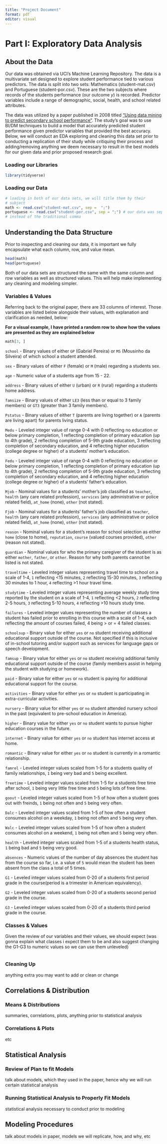 ```yaml
---
title: "Project Document"
format: pdf
editor: visual
---
```


# Part I: Exploratory Data Analysis

\newpage

## About the Data

Our data was obtained via UCI's Machine Learning Repository. The data is a multivariate set designed to explore student performance tied to various predictors. The data is split into two sets: Mathematics (student-mat.csv) and Portuguese (student-por.csv). These are the two subjects where records of the students performance (our outcome *y*) is recorded. Predictor variables include a range of demographic, social, health, and school related attributes.

The data was utilized by a paper published in 2008 titled ["Using data mining to predict secondary school performance"](https://www.semanticscholar.org/paper/Using-data-mining-to-predict-secondary-school-Cortez-Silva/61d468d5254730bbecf822c6b60d7d6595d9889c). The study's goal was to use BI/DM techniques to build a model that accurately predicted student performance given predictor variables that provided the best accuracy. Below, we will conduct an EDA exploring and cleaning this data set prior to conducting a replication of their study while critiquing their process and adding/removing anything we deem necessary to result in the best models for our given data and prior proposed research goal.

### Loading our Libraries

```r
library(tidyverse)
```

### Loading our Data

```r
# loading in both of our data sets, we will title them by their 
# subject
math <- read.csv("student-mat.csv", sep =  ";")
portuguese <- read.csv("student-por.csv", sep = ";") # our data was seperated by semi colons 
# instead of the traditional comma
```

\newpage

## Understanding the Data Structure

Prior to inspecting and cleaning our data, it is important we fully encapsulate what each column, row, and value mean.

```r
head(math)
head(portuguese)
```

Both of our data sets are structured the same with the same column and row variables as well as structured values. This will help make implementing any cleaning and modeling simpler.

### Variables & Values

Referring back to the original paper, there are 33 columns of interest. Those variables are listed below alongside their values, with explanation and clarification as needed, below:

**For a visual example, I have printed a random row to show how the values are presented as they are explained below**

```r
math[3, ]
```

`school` - Binary values of either `GP` (Gabriel Pereira) or `MS` (Mousinho da Silveira) of which school a student attended.

`sex` - Binary values of either `F` (female) or `M` (male) regarding a students sex.

`age` - Numeric value of a students age from 15 - 22.

`address` - Binary values of either `U` (urban) or `R` (rural) regarding a students home address.

`famsize` - Binary values of either `LE3` (less than or equal to 3 family members) or `GT3` (greater than 3 family members).

`Pstatus` - Binary values of either `T` (parents are living together) or `A` (parents are living apart) for parents living status.

`Medu` - Leveled integer value of range 0-4 with 0 reflecting no education or below primary completion, 1 reflecting completion of primary education (up to 4th grade), 2 reflecting completion of 5-9th grade education, 3 reflecting completion of secondary education, and 4 reflecting higher education (college degree or higher) of a students' mother's education.

`Fedu` - Leveled integer value of range 0-4 with 0 reflecting no education or below primary completion, 1 reflecting completion of primary education (up to 4th grade), 2 reflecting completion of 5-9th grade education, 3 reflecting completion of secondary education, and 4 reflecting higher education (college degree or higher) of a students' father's education.

`Mjob` - Nominal values for a students' mother's job classified as `teacher`, `health` (any care related profession), `services` (any administrative or police related field), `at_home` (none), `other` (not stated).

`Fjob` - Nominal values for a students' father's job classified as `teacher`, `health` (any care related profession), `services` (any administrative or police related field), `at_home` (none), `other` (not stated).

`reason` - Nominal values for a student's reason for school selection as either `home` (close to home), `reputation`, `course` (valued courses provided), `other` (reason not stated).

`guardian` - Nominal values for who the primary caregiver of the student is as either `mother`, `father`, or `other`. Reason for why both parents cannot be listed is not stated.

`traveltime` - Leveled integer values representing travel time to school on a scale of 1-4, `1` reflecting \<15 minutes, `2` reflecting 15-30 minutes, `3` reflecting 30 minutes to 1 hour, `4` reflecting \>1 hour travel time.

`studytime` - Leveled integer values representing average weekly study time reported by the student on a scale of 1-4, `1` reflecting \<2 hours, `2` reflecting 2-5 hours, `3` reflecting 5-10 hours, `4` reflecting \>10 hours study time.

`failures` - Leveled integer values representing the number of classes a student has failed prior to enrolling in this course with a scale of 1-4, each reflecting the amount of courses failed, 4 being \> or = 4 failed classes.

`schoolsup` - Binary value for either `yes` or `no` student receiving additional educational support outside of the course. Not specified if this is inclusive of in-school tutoring and/or support such as services for language gaps or speech development.

`famsup` - Binary value for either `yes` or `no` student receiving additional family educational support outside of the course (family members assist in helping the student with studying or homework).

`paid` - Binary value for either `yes` or `no` student is paying for additional educational support for the course.

`activities` - Binary value for either `yes` or `no` student is participating in extra-curricular activities.

`nursery` - Binary value for either `yes` or `no` student attended nursery school in the past (equivalent to pre-school education in America).

`higher` - Binary value for either `yes` or `no` student wants to pursue higher education courses in the future.

`internet` - Binary value for either `yes` or `no` student has internet access at home.

`romantic` - Binary value for either `yes` or `no` student is currently in a romantic relationship.

`famrel` - Leveled integer values scaled from 1-5 for a students quality of family relationships, `1` being very bad and `5` being excellent.

`freetime` - Leveled integer values scaled from 1-5 for a students free time after school, `1` being very little free time and `5` being lots of free time.

`goout` - Leveled integer values scaled from 1-5 of how often a student goes out with freinds, `1` being not often and `5` being very often.

`Dalc` - Leveled integer values scaled from 1-5 of how often a student consumes alcohol on a weekday, `1` being not often and `5` being very often.

`Walc` - Leveled integer values scaled from 1-5 of how often a student consumes alcohol on a weekend, `1` being not often and `5` being very often.

`health` - Leveled integer values scaled from 1-5 of a students health status, `1` being bad and `5` being very good.

`absences` - Numeric values of the number of day absences the student has from the course so far, i.e. a value of `5` would mean the student has been absent from the class a total of 5 times.

`G1` - Leveled integer values scaled from 0-20 of a students first period grade in the course(period is a trimester in American equivalency).

`G2` - Leveled integer values scaled from 0-20 of a students second period grade in the course.

`G3` - Leveled integer values scaled from 0-20 of a students third period grade in the course.

### Classes & Values

Given the review of our variables and their values, we should expect (was gonna explain what classes i expect them to be and also suggest changing the G1-G3 to numeric values so we can use them unleveled)

```r

```

### Cleaning Up

anything extra you may want to add or clean or change

## Correlations & Distribution 

### Means & Distributions

summaries, correlations, plots, anything prior to statistical analysis

### Correlations & Plots

etc

## Statistical Analysis

### Review of Plan to fit Models

talk about models, which they used in the paper, hence why we will run certain statistical analysis

### Running Statistical Analysis to Properly Fit Models

statistical analysis necessary to conduct prior to modeling

## Modeling Procedures 

talk about models in paper, models we will replicate, how, and why, etc
